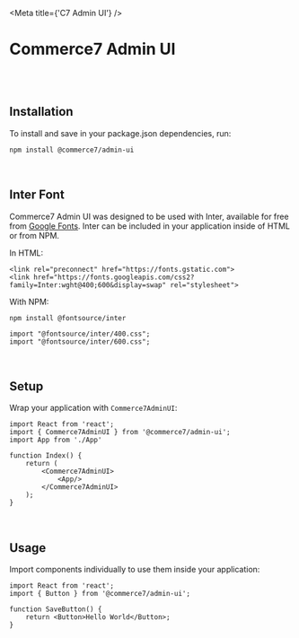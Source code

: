 
<Meta title={'C7 Admin UI'} />

<style>{`  `}</style>

# Commerce7 Admin UI

<br />
<br />

## Installation

To install and save in your package.json dependencies, run:

```
npm install @commerce7/admin-ui
```

<br />

## Inter Font

Commerce7 Admin UI was designed to be used with Inter, available for free from <a href='https://fonts.google.com/specimen/Inter' target='_blank'>Google Fonts</a>. Inter can be included in your application inside of HTML or from NPM.

In HTML:

```
<link rel="preconnect" href="https://fonts.gstatic.com">
<link href="https://fonts.googleapis.com/css2?family=Inter:wght@400;600&display=swap" rel="stylesheet">
```

With NPM:

```
npm install @fontsource/inter
```

```
import "@fontsource/inter/400.css";
import "@fontsource/inter/600.css";
```

<br />

## Setup

Wrap your application with `Commerce7AdminUI`:

```
import React from 'react';
import { Commerce7AdminUI } from '@commerce7/admin-ui';
import App from './App'

function Index() {
    return (
        <Commerce7AdminUI>
            <App/>
        </Commerce7AdminUI>
    );
}
```

<br />

## Usage

Import components individually to use them inside your application:

```
import React from 'react';
import { Button } from '@commerce7/admin-ui';

function SaveButton() {
    return <Button>Hello World</Button>;
}
```
